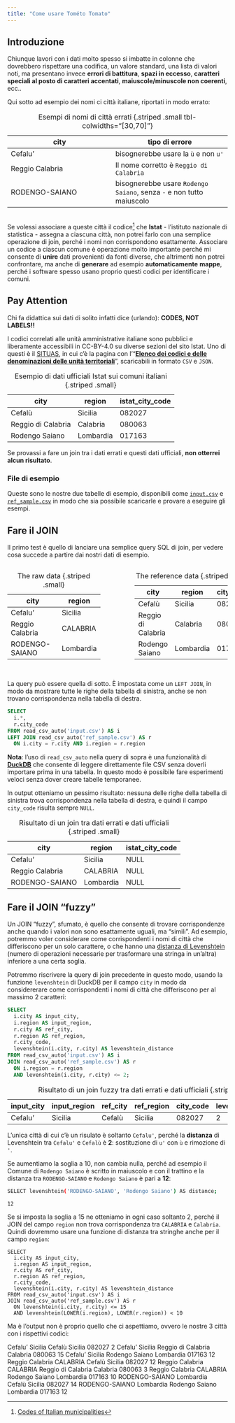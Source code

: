 ```yaml
---
title: "Come usare Tométo Tomato"
---
```


## Introduzione

Chiunque lavori con i dati molto spesso si imbatte in colonne che dovrebbero rispettare una codifica, un valore standard, una lista di valori noti, ma presentano invece **errori di battitura**, **spazi in eccesso**, **caratteri speciali al posto di caratteri accentati**, **maiuscole/minuscole non coerenti**, ecc..

Qui sotto ad esempio dei nomi ci città italiane, riportati in modo errato:

| city            | tipo di errore    |
|-----------------|-------------------|
| Cefalu'         | bisognerebbe usare la `ù` e non `u'`  |
| Reggio Calabria | Il nome corretto è `Reggio di Calabria` |
| RODENGO-SAIANO  | bisognerebbe usare `Rodengo Saiano`, senza `-` e non tutto maiuscolo |
: Esempi di nomi di città errati {.striped .small tbl-colwidths="[30,70]"}

<br>
Se volessi associare a queste città il codice[^code] che **Istat** - l'istituto nazionale di statistica - assegna a ciascuna città, non potrei farlo con una semplice operazione di join, perché i nomi non corrispondono esattamente. Associare un codice a ciascun comune è operazione molto importante perché mi consente di **unire** dati provenienti da fonti diverse, che altrimenti non potrei confrontare, ma anche di **generare** ad esempio **automaticamente** **mappe**, perché i software spesso usano proprio questi codici per identificare i comuni.

[^code]: [Codes of Italian municipalities](https://www.istat.it/en/classification/codes-of-italian-municipalities-provinces-and-regions/)

::: {.callout-tip appearance="simple"}

## Pay Attention

Chi fa didattica sui dati di solito infatti dice (urlando): **CODES, NOT LABELS!!**

:::

I codici correlati alle unità amministrative italiane sono pubblici e liberamente accessibili in CC-BY-4.0 su diverse sezioni del sito Istat. Uno di questi è il [SITUAS](https://situas.istat.it), in cui c'è la pagina con l'"[**Elenco dei codici e delle denominazioni delle unità territoriali**](https://situas.istat.it/web/#/territorio/body?id=61&dateFrom=2025-08-23)", scaricabili in formato `CSV` e `JSON`.

| city | region    | istat_city_code |
|-------------------------|------------|----------------------------|
| Cefalù                  | Sicilia    | 082027                     |
| Reggio di Calabria      | Calabria   | 080063                     |
| Rodengo Saiano          | Lombardia  | 017163                     |
: Esempio di dati ufficiali Istat sui comuni italiani {.striped .small}

Se provassi a fare un join tra i dati errati e questi dati ufficiali, **non otterrei alcun risultato**.

### File di esempio

Queste sono le nostre due tabelle di esempio, disponibili come [`input.csv`](files/input.csv) e [`ref_sample.csv`](files/ref_sample.csv) in modo che sia possibile scaricarle e provare a eseguire gli esempi.

## Fare il JOIN

Il primo test è quello di lanciare una semplice query SQL di join, per vedere cosa succede a partire dai nostri dati di esempio.

:::::: columns
::: {.column width="46%"}
| city            | region    |
|-----------------|-----------|
| Cefalu'         | Sicilia   |
| Reggio Calabria | CALABRIA  |
| RODENGO-SAIANO  | Lombardia |

: The raw data {.striped .small}
:::

::: {.column width="8%"}
:::

::: {.column width="46%"}
| city               | region    | city_code |
|--------------------|-----------|-----------|
| Cefalù             | Sicilia   | 082027    |
| Reggio di Calabria | Calabria  | 080063    |
| Rodengo Saiano     | Lombardia | 017164    |

: The reference data {.striped .small}
:::
::::::

<br>
La query può essere quella di sotto. È impostata come un `LEFT JOIN`, in modo da mostrare tutte le righe della tabella di sinistra, anche se non trovano corrispondenza nella tabella di destra.

```sql
SELECT
  i.*,
  r.city_code
FROM read_csv_auto('input.csv') AS i
LEFT JOIN read_csv_auto('ref_sample.csv') AS r
  ON i.city = r.city AND i.region = r.region
```

::: {.callout-note}
**Nota**: l'uso di `read_csv_auto` nella query di sopra è una funzionalità di [**DuckDB**](https://duckdb.org/) che consente di leggere direttamente file CSV senza doverli importare prima in una tabella. In questo modo è possibile fare esperimenti veloci senza dover creare tabelle temporanee.
:::

In output otteniamo un pessimo risultato: nessuna delle righe della tabella di sinistra trova corrispondenza nella tabella di destra, e quindi il campo `city_code` risulta sempre `NULL`.

| city            | region    | istat_city_code |
|-----------------|-----------|-----------------|
| Cefalu'         | Sicilia   | NULL            |
| Reggio Calabria | CALABRIA  | NULL            |
| RODENGO-SAIANO  | Lombardia | NULL            |
: Risultato di un join tra dati errati e dati ufficiali {.striped .small}



## Fare il JOIN "fuzzy"

Un JOIN "fuzzy", sfumato, è quello che consente di trovare corrispondenze anche quando i valori non sono esattamente uguali, ma "simili". Ad esempio, potremmo voler considerare come corrispondenti i nomi di città che differiscono per un solo carattere, o che hanno una [distanza di Levenshtein](https://duckdb.org/docs/stable/sql/functions/text#levenshteins1-s2) (numero di operazioni necessarie per trasformare una stringa in un'altra) inferiore a una certa soglia.

Potremmo riscrivere la query di join precedente in questo modo, usando la funzione `levenshtein` di DuckDB per il campo `city` in modo da considererare come corrispondenti i nomi di città che differiscono per al massimo 2 caratteri:


```sql
SELECT
  i.city AS input_city,
  i.region AS input_region,
  r.city AS ref_city,
  r.region AS ref_region,
  r.city_code,
  levenshtein(i.city, r.city) AS levenshtein_distance
FROM read_csv_auto('input.csv') AS i
JOIN read_csv_auto('ref_sample.csv') AS r
  ON i.region = r.region
  AND levenshtein(i.city, r.city) <= 2;
```

| input_city      | input_region | ref_city        | ref_region | city_code | levenshtein_distance |
|-----------------|-------------|-----------------|------------|-----------|----------------------|
| Cefalu'         | Sicilia     | Cefalù          | Sicilia    | 082027    | 2                    |
: Risultato di un join fuzzy tra dati errati e dati ufficiali {.striped .small}

L'unica città di cui c'è un risulato è soltanto `Cefalu'`, perché la **distanza** di Levenshtein tra `Cefalu'` e `Cefalù` è **2**: sostituzione di `u'` con `ù` e rimozione di `'`.

Se aumentiamo la soglia a 10, non cambia nulla, perché ad esempio il Comune di `Rodengo Saiano` è scritto in maiuscolo e con il trattino e la distanza tra `RODENGO-SAIANO` e `Rodengo Saiano` è pari a **12**:

```bash
SELECT levenshtein('RODENGO-SAIANO', 'Rodengo Saiano') AS distance;

12
```

Se si imposta la soglia a 15 ne otteniamo in ogni caso soltanto 2, perché il JOIN del campo `region` non trova corrispondenza tra `CALABRIA` e `Calabria`. Quindi dovremmo usare una funzione di distanza tra stringhe anche per il campo `region`:

```
SELECT
  i.city AS input_city,
  i.region AS input_region,
  r.city AS ref_city,
  r.region AS ref_region,
  r.city_code,
  levenshtein(i.city, r.city) AS levenshtein_distance
FROM read_csv_auto('input.csv') AS i
JOIN read_csv_auto('ref_sample.csv') AS r
  ON levenshtein(i.city, r.city) <= 15
  AND levenshtein(LOWER(i.region), LOWER(r.region)) < 10
```

Ma è l'output non è proprio quello che ci aspettiamo, ovvero le nostre 3 città con i rispettivi codici:

Cefalu'	Sicilia	Cefalù	Sicilia	082027	2
Cefalu'	Sicilia	Reggio di Calabria	Calabria	080063	15
Cefalu'	Sicilia	Rodengo Saiano	Lombardia	017163	12
Reggio Calabria	CALABRIA	Cefalù	Sicilia	082027	12
Reggio Calabria	CALABRIA	Reggio di Calabria	Calabria	080063	3
Reggio Calabria	CALABRIA	Rodengo Saiano	Lombardia	017163	10
RODENGO-SAIANO	Lombardia	Cefalù	Sicilia	082027	14
RODENGO-SAIANO	Lombardia	Rodengo Saiano	Lombardia	017163	12
